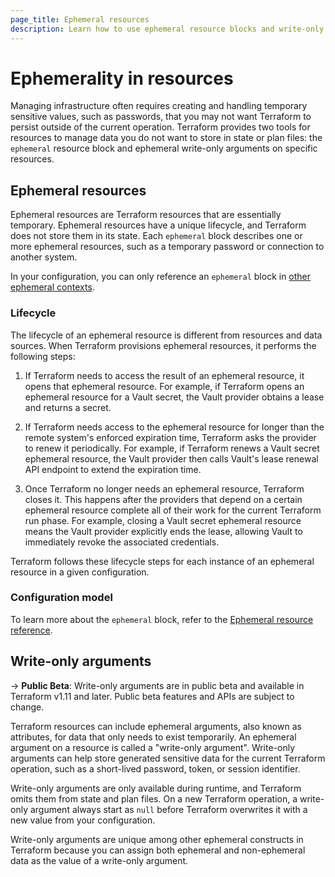```yaml
---
page_title: Ephemeral resources
description: Learn how to use ephemeral resource blocks and write-only arguments to manage temporary resources that Terraform does not store in state. 
---
```


# Ephemerality in resources

Managing infrastructure often requires creating and handling temporary sensitive values, such as passwords, that you may not want Terraform to persist outside of the current operation. Terraform provides two tools for resources to manage data you do not want to store in state or plan files: the `ephemeral` resource block and ephemeral write-only arguments on specific resources.

## Ephemeral resources

Ephemeral resources are Terraform resources that are essentially temporary. Ephemeral resources have a unique lifecycle, and Terraform does not store them in its state. Each `ephemeral` block describes one or more ephemeral resources, such as a temporary password or connection to another system.

In your configuration, you can only reference an `ephemeral` block in [other ephemeral contexts](/terraform/language/resources/ephemeral/reference#reference-ephemeral-resources).

### Lifecycle

The lifecycle of an ephemeral resource is different from resources and data sources. When Terraform provisions ephemeral resources, it performs the following steps:

1. If Terraform needs to access the result of an ephemeral resource, it opens
that ephemeral resource. For example, if Terraform opens an ephemeral resource for a Vault secret, the Vault provider obtains a lease and returns a secret. 

1. If Terraform needs access to the ephemeral resource for longer than the
remote system's enforced expiration time, Terraform asks the provider
to renew it periodically. For example, if Terraform renews a Vault secret ephemeral resource, the Vault provider then calls Vault's lease renewal API endpoint to extend the expiration time.

1. Once Terraform no longer needs an ephemeral resource, Terraform closes
it. This happens after the providers that depend on a certain ephemeral resource
complete all of their work for the current Terraform run phase. For example, closing a Vault secret ephemeral resource means the Vault provider explicitly ends the lease, allowing Vault to immediately revoke the associated credentials.

Terraform follows these lifecycle steps for each instance of an ephemeral
resource in a given configuration.

### Configuration model

To learn more about the `ephemeral` block, refer to the [Ephemeral resource reference](/terraform/language/resources/ephemeral/reference).

## Write-only arguments

-> **Public Beta**: Write-only arguments are in public beta and available in Terraform v1.11 and later.  Public beta features and APIs are subject to change.

Terraform resources can include ephemeral arguments, also known as attributes, for data that only needs to exist temporarily. An ephemeral argument on a resource is called a "write-only argument". Write-only arguments can help store generated sensitive data for the current Terraform operation, such as a short-lived password, token, or session identifier.

Write-only arguments are only available during runtime, and Terraform omits them from state and plan files. On a new Terraform operation, a write-only argument always start as `null` before Terraform overwrites it with a new value from your configuration.

Write-only arguments are unique among other ephemeral constructs in Terraform because you can assign both ephemeral and non-ephemeral data as the value of a write-only argument.


<!-- Update with a code sample when we have one -->

<!-- Update once we have a working provider example

Terraform sends write-only arguments to the provider every time it needs to create or update that argument's resource in your configuration. For example, the `aws_db_instance` resource type has a write-only `password` argument:

```hcl
resource "aws_db_instance" "main" {
    instance_class       = "db.t3.micro"
    username             = "admin"
    # This write-only argument is ephemeral, meaning it is not saved in state.
    password             = ephemeral.aws_secretsmanager_secret_version.example.secret_string["exampleKey"]
}

ephemeral "aws_secretsmanager_secret_version" "example" {
  secret_id = data.aws_secretsmanager_secret.example.id
}
```

Every time Terraform creates or updates the `aws_db_instance` resource, Terraform sends the `password` argument to the `aws` provider. The provider then uses the value of the `password` argument, then discards that value and never stores it in state.


To learn more about write-only arguments, refer to the [Use write-only arguments](/terraform/language/resources/ephemeral/write-only).

-->